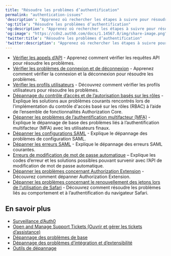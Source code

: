 ```yaml
---
title: "Résoudre les problèmes d’authentification"
permalink: "authentication-issues"
'description': "Apprenez où rechercher les étapes à suivre pour résoudre les problèmes d’authentification et d’autorisation tels que les appels d’API, la connexion, la déconnexion, les profils utilisateurs, MFA et SAML."
'og:title': "Résoudre les problèmes d’authentification"
'og:description': "Apprenez où rechercher les étapes à suivre pour résoudre les problèmes d’authentification et d’autorisation tels que les appels d’API, la connexion, la déconnexion, les profils utilisateurs, MFA et SAML."
'og:image': "https://cdn2.auth0.com/docs/1.14567.0/img/share-image.png"
'twitter:title': "Résoudre les problèmes d’authentification"
'twitter:description': "Apprenez où rechercher les étapes à suivre pour résoudre les problèmes d’authentification et d’autorisation tels que les appels d’API, la connexion, la déconnexion, les profils utilisateurs, MFA et SAML."
---
```


* [Vérifier les appels d’API](/docs/fr-ca/troubleshoot/authentication-issues/check-api-calls) - Apprenez comment vérifier les requêtes API pour résoudre les problèmes.
* [Vérifier les problèmes de connexion et de déconnexion](/docs/fr-ca/troubleshoot/authentication-issues/check-login-and-logout-issues) - Apprenez comment vérifier la connexion et la déconnexion pour résoudre les problèmes.
* [Vérifier les profils utilisateurs](/docs/fr-ca/troubleshoot/authentication-issues/check-user-profiles) - Découvrez comment vérifier les profils utilisateurs pour résoudre les problèmes.
* [Dépannage du contrôle d’accès et de l’autorisation basés sur les rôles](/docs/fr-ca/troubleshoot/authentication-issues/troubleshoot-rbac-authorization) - Explique les solutions aux problèmes courants rencontrés lors de l’implémentation du contrôle d'accès basé sur les rôles (RBAC) à l’aide de l’ensemble de fonctionnalités Authorization Core.
* [Dépanner les problèmes de l’authentification multifacteur (MFA)](/docs/fr-ca/troubleshoot/authentication-issues/troubleshoot-mfa-issues) - Explique le dépannage de base des problèmes liés à l’authentification multifacteur (<Tooltip href="/docs/fr-ca/glossary?term=multifactor-authentication" tip="Authentification multifacteur (MFA)
Processus d’authentification de l’utilisateur qui utilise un facteur en plus du nom d’utilisateur et du mot de passe, tel qu’un code par SMS." cta="Voir le glossaire">MFA</Tooltip>) avec les utilisateurs finaux.
* [Dépanner les configurations SAML](/docs/fr-ca/troubleshoot/authentication-issues/troubleshoot-saml-configurations) - Explique le dépannage des problèmes de configuration <Tooltip href="/docs/fr-ca/glossary?term=security-assertion-markup-language" tip="Security Assertion Markup Language (SAML)
Protocole normalisé permettant à deux parties d’échanger des informations d’authentification sans mot de passe." cta="Voir le glossaire">SAML</Tooltip>.
* [Dépanner les erreurs SAML](/docs/fr-ca/troubleshoot/authentication-issues/saml-errors) - Explique le dépannage des erreurs SAML courantes.
* [Erreurs de modification de mot de passe automatique](/docs/fr-ca/troubleshoot/authentication-issues/self-change-password-errors) – Explique les codes d’erreur et les solutions possibles pouvant survenir avec l’API de modification de mot de passe automatique.
* [Dépanner les problèmes concernant Authorization Extension](/docs/fr-ca/troubleshoot/authentication-issues/troubleshoot-authorization-extension) - Découvrez comment dépanner Authorization Extension.
* [Dépanner les problèmes concernant le renouvellement des jetons lors de l’utilisation de Safari](/docs/fr-ca/troubleshoot/authentication-issues/renew-tokens-when-using-safari) - Découvrez comment résoudre les problèmes liés au comportement et à l’authentification du navigateur Safari.

## En savoir plus

* [Surveillance d’Auth0](/docs/fr-ca/deploy-monitor/monitor)
* [Open and Manage Support Tickets (Ouvrir et gérer les tickets d’assistance)](/docs/fr-ca/troubleshoot/customer-support/open-and-manage-support-tickets)
* [Dépannage des problèmes de base](/docs/fr-ca/troubleshoot/basic-issues)
* [Dépannage des problèmes d’intégration et d’extensibilité](/docs/fr-ca/troubleshoot/integration-extensibility-issues)
* [Outils de dépannage](/docs/fr-ca/troubleshoot/troubleshooting-tools)